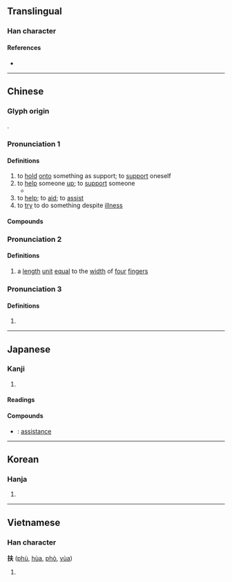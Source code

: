 {{also|扷|抚}}
{{character info/new}}
==Translingual==

===Han character===
{{Han char|rn=64|rad=手|as=04|sn=7|four=55030|canj=QQO|ids=⿰扌夫}}

====References====
* {{Han ref|kx=0419.050|dkj=11840|dj=0765.280|hdz=31833.020|uh=6276|ud=25206|bh=A7DF|bd=42975}}

----

==Chinese==
{{zh-forms}}

===Glyph origin===
{{Han etym}}
{{Han compound|手|alt1=扌|夫|ls=psc|c1=s|c2=p}}.

===Pronunciation 1===
{{zh-pron
|m=fú
|c=fu4
|h=pfs=fù
|md=hô/può/hù
|mn_note=hù - literary; può - vernacular (to pardon, to forgive); hô - vernacular (to [[hold]] [[onto]] something as support, to help, to support)
|mn=hû/phô͘
|mn_note=hû - literary; phô͘ - vernacular
|mn-t=hu5
|w=3vu
|mc=1
|oc=y,2
|cat=v
}}

====Definitions====
{{zh-hanzi}}

# to [[hold]] [[onto]] something as support; to [[support]] oneself
# to [[help]] someone [[up]]; to [[support]] someone
#* {{zh-x|我 摔倒 之後，媽 跑 過來 扶 我，爸 卻 揮手 要 她 走開。|After I fell down, Mom ran over and '''helped me up''', but Dad waved her away.|ref={{w|Erma Bombeck}}, in translation as ''《父亲的爱》''}}
# to [[help]]; to [[aid]]; to [[assist]]
# to [[try]] to do something despite [[illness]]

====Compounds====
{{zh-der|山有扶蘇|人扶人興|患難相扶|家扶中心|弱柳扶風|一木難扶|兩瞽相扶|匡扶|扶養|扶危翼傾|扶持|扶疏|拯溺扶危|扶危持顛|扶腰|扶傾濟弱|扶手匣|扶義|扶急持傾|扶輿|扶桑花|拽耙扶犁|撐扶|扶側|扶綱|扶頭酒|扶弱抑強|扶同硬證|救困扶危|扶上馬|扶危|手扶|扶乩|扶同|扶老|扶危定傾|扶搖|扶風|攜幼扶老|扶善懲惡|扶柩|扶立|拽欛扶犁|扶東倒西|扶翼|扶植|扶杖|扶策|持危扶顛|搊扶|扶危濟困|攜扶|扶危定亂|扶鸞|濟弱扶危|扶頭|攜老扶幼|濟困扶危|扶危救困|扶筇|枝葉扶疏|扶丞|濟弱扶傾|扶伏|抑強扶弱|攙扶婆|扶梯|扶搖直上|扶顛持危|扶竹|扶輪社|扶老攜幼|攜老扶弱|扶掖|扶手|扶正|扶正黜邪|攙扶|救死扶傷|扶餘國|扶同詿誤|扶幼週|擔扶|扶住|扶病|搭扶定|扶靈|扶危拯溺|扶桑|扶箕|扶床|東扶西倒|扶引|扶助|扶直|搭扶|拯危扶溺|扶牆摸壁|扶將|扶堂屋|醫務扶助|越扶越醉|龍門扶風|繼絕扶傾|花木扶疏|電扶梯|除惡扶善|鋤強扶弱|雙扶}}

===Pronunciation 2===
{{zh-pron
|m=fū
|mc=2
|oc=n,1
|cat=n
}}

====Definitions====
{{zh-hanzi}}

# a [[length]] [[unit]] [[equal]] to the [[width]] of [[four]] [[finger]]s

===Pronunciation 3===
{{zh-pron
|m=pú
|cat=v
}}

====Definitions====
{{zh-hanzi}}

# {{zh-only|扶服}}

{{zh-cat|Elementary}}

----

==Japanese==

===Kanji===
{{ja-kanji|grade=c|rs=手04}}

# {{defn|lang=ja|sort=手04}}

====Readings====
{{ja-readings
|goon=ぶ
|kanon=ふ
|kun=たす-ける
}}

====Compounds====
* {{ja-r|扶%翼|ふ%よく}}: [[assistance]]

----

==Korean==

===Hanja===
{{ko-hanja|hangeul=부|eumhun=|rv=bu|mr=pu|y=pu}}

# {{defn|lang=ko|sort=手04}}

----

==Vietnamese==

===Han character===
'''扶''' ([[phù]], [[hùa]], [[phò]], [[vùa]])

# {{defn|lang=vi}}

{{cln|vi|Han tu}}